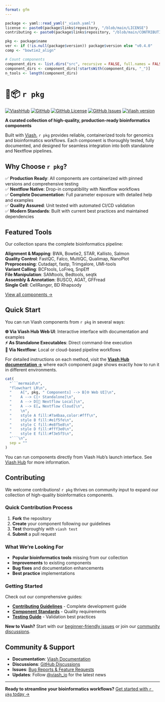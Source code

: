 ```yaml
---
format: gfm
---
```

```r
package <- yaml::read_yaml("_viash.yaml")
license <- paste0(package$links$repository, "/blob/main/LICENSE")
contributing <- paste0(package$links$repository, "/blob/main/CONTRIBUTING.md")

pkg <- package$name
ver <- if (!is.null(package$version)) package$version else "v0.4.0"
comp <- "bowtie2_align"

# Count components
component_dirs <- list.dirs("src", recursive = FALSE, full.names = FALSE)
component_dirs <- component_dirs[!startsWith(component_dirs, "_")]
n_tools <- length(component_dirs)
```

# 🌱📦 `r pkg`

[![ViashHub](https://img.shields.io/badge/ViashHub-`r pkg`-7a4baa.svg)](https://www.viash-hub.com/packages/`r pkg`) 
[![GitHub](https://img.shields.io/badge/GitHub-viash--hub%2F`r pkg`-blue.svg)](`r package$links$repository`) 
[![GitHub License](https://img.shields.io/github/license/viash-hub/`r pkg`.svg)](`r license`) 
[![GitHub Issues](https://img.shields.io/github/issues/viash-hub/`r pkg`.svg)](`r package$links$issue_tracker`) 
[![Viash version](https://img.shields.io/badge/Viash-v`r gsub("-", "--", package$viash_version)`-blue.svg)](https://viash.io)

**A curated collection of high-quality, production-ready bioinformatics components**

Built with [Viash](https://viash.io), `r pkg` provides reliable, containerized tools for genomics and bioinformatics workflows. Each component is thoroughly tested, fully documented, and designed for seamless integration into both standalone and Nextflow pipelines.

## Why Choose `r pkg`?

✅ **Production Ready**: All components are containerized with pinned versions and comprehensive testing  
✅ **Nextflow Native**: Drop-in compatibility with Nextflow workflows  
✅ **Complete Documentation**: Full parameter exposure with detailed help and examples  
✅ **Quality Assured**: Unit tested with automated CI/CD validation  
✅ **Modern Standards**: Built with current best practices and maintained dependencies  

## Featured Tools

Our collection spans the complete bioinformatics pipeline:

**Alignment & Mapping**: BWA, Bowtie2, STAR, Kallisto, Salmon  
**Quality Control**: FastQC, Falco, MultiQC, Qualimap, NanoPlot  
**Preprocessing**: Cutadapt, fastp, Trimgalore, UMI-tools  
**Variant Calling**: BCFtools, LoFreq, SnpEff  
**File Manipulation**: SAMtools, Bedtools, seqtk  
**Assembly & Annotation**: BUSCO, AGAT, GFFread  
**Single Cell**: CellRanger, BD Rhapsody  

[View all components →](https://www.viash-hub.com/packages/`r pkg`)

## Quick Start

You can run Viash components from `r pkg` in several ways:

**🌐 Via Viash Hub Web UI**: Interactive interface with documentation and examples  
**⚡ As Standalone Executables**: Direct command-line execution  
**🔄 Via Nextflow**: Local or cloud-based pipeline workflows  

For detailed instructions on each method, visit the **[Viash Hub documentation →](https://viash-hub.com/packages/`r pkg`)** where each component page shows exactly how to run it in different environments.

```r
cat(
  "```mermaid\n",
  "flowchart LR\n",
  "    A[", pkg, " Components] --> B[🌐 Web UI]\n",
  "    A --> C[⚡ Standalone]\n",
  "    A --> D[🔄 Nextflow Local]\n",
  "    A --> E[☁️ Nextflow Cloud]\n",
  "    \n",
  "    style A fill:#7a4baa,color:#fff\n",
  "    style B fill:#e1f5fe\n",
  "    style C fill:#e8f5e8\n",
  "    style D fill:#fff3e0\n",
  "    style E fill:#f3e5f5\n",
  "```\n",
  sep = ""
)
```

You can run components directly from Viash Hub's launch interface. See [Viash Hub](https://www.viash-hub.com/packages/`r pkg`) for more information.


## Contributing

We welcome contributions! `r pkg` thrives on community input to expand our collection of high-quality bioinformatics components.

### Quick Contribution Process

1. **Fork** the repository
2. **Create** your component following our guidelines  
3. **Test** thoroughly with `viash test`
4. **Submit** a pull request

### What We're Looking For

- **Popular bioinformatics tools** missing from our collection
- **Improvements** to existing components
- **Bug fixes** and documentation enhancements
- **Best practice** implementations

### Getting Started

Check out our comprehensive guides:

- **[Contributing Guidelines](`r contributing`)** - Complete development guide
- **[Component Standards](docs/COMPONENT_DEVELOPMENT.md)** - Quality requirements
- **[Testing Guide](docs/TESTING.md)** - Validation best practices

**New to Viash?** Start with our [beginner-friendly issues](https://github.com/viash-hub/biobox/labels/good%20first%20issue) or join our [community discussions](https://github.com/viash-hub/biobox/discussions).

## Community & Support

- **Documentation**: [Viash Documentation](https://viash.io)
- **Discussions**: [GitHub Discussions](https://github.com/viash-hub/biobox/discussions)
- **Issues**: [Bug Reports & Feature Requests](https://github.com/viash-hub/biobox/issues)
- **Updates**: Follow [@viash_io](https://twitter.com/viash_io) for the latest news

---

**Ready to streamline your bioinformatics workflows?** [Get started with `r pkg` today →](https://www.viash-hub.com/packages/`r pkg`)
